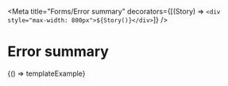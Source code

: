 
<Meta
  title="Forms/Error summary"
  decorators={[(Story) => `<div style="max-width: 800px">${Story()}</div>`]}
/>

# Error summary


<Preview>
  <Story
    name="Example"
    parameters={{ docs: { source: { code: templateExampleCode } } }}
  >
    {() => templateExample}
  </Story>
</Preview>

